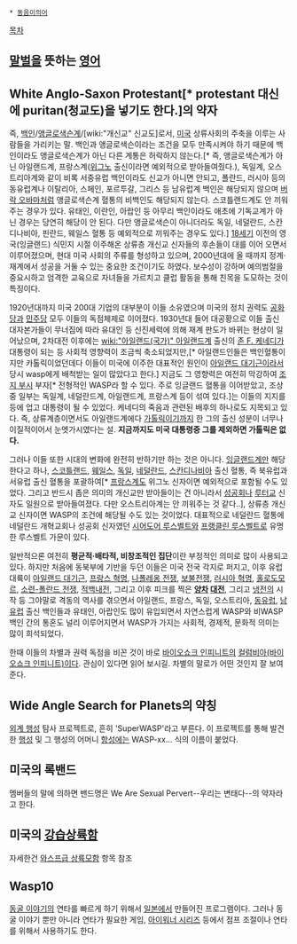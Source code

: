  * [[동음이의어]]
[[목차]]
== [[말벌]]을 뜻하는 [[영어]] ==
== '''W'''hite '''A'''nglo-'''S'''axon '''P'''rotestant[* protestant 대신에 puritan(청교도)을 넣기도 한다.]의 약자 ==
즉, [[백인]]/[[앵글로색슨]]계/[wiki:"개신교" 신교도]로서, [[미국]] 상류사회의 주축을 이루는 사람들을 가리키는 말. 백인과 앵글로색슨이라는 조건을 모두 만족시켜야 하기 때문에 백인이라도 앵글로색슨계가 아닌 다른 계통은 허락하지 않는다.[* 즉, 앵글로색슨계가 아닌 아일랜드계, 프랑스계([[위그노]] 출신이라면 예외적으로 받아들여줬다.), 독일계, 오스트리아계와 같이 비록 서중유럽 백인이라도 신교가 아니면 안되고, 폴란드, 러시아 등의 동유럽계나 이탈리아, 스페인, 포르투갈, 그리스 등 남유럽계 백인은 해당되지 않으며 [[버락 오바마]]처럼 앵글로색슨계 혈통의 비백인도 해당되지 않는다. 스코틀랜드계도 안 끼워주는 경우가 있다. 유태인, 이란인, 아랍인 등 아무리 백인이라도 애초에 기독교계가 아닌 경우는 당연히 해당이 안 된다. 다만 앵글로색슨이 아니더라도 독일, 네덜란드, 스칸디나비아, 핀란드, 웨일스 혈통 등 예외적으로 끼워주는 경우도 있다.] [[18세기]] 이전의 영국(잉글랜드) 식민지 시절 이주해온 상류층 개신교 신자들의 후손들이 대를 이어 오면서 이루어졌으며, 현대 미국 사회의 주류를 형성하고 있으며, 2000년대에 올 때까지 정계·재계에서 성공을 거둘 수 있는 중요한 조건이기도 하였다. 보수성이 강하며 예의범절을 중요시하고 엄격한 교육으로 자녀들을 가르치고 클럽 활동을 통해 친목을 도모하는 것이 특징이다. 

1920년대까지 미국 200대 기업의 대부분이 이들 소유였으며 미국의 정치 권력도 [[공화당]]과 [[민주당]] 모두 이들의 독점체제로 이어졌다. 1930년대 들어 대공황으로 이들 출신 대자본가들이 무너짐에 따라 유대인 등 신진세력에 의해 재계 판도가 바뀌는 현상이 일어났으며, 2차대전 이후에는 [[wiki:"아일랜드(국가)" 아일랜드]]계 출신의 [[존 F. 케네디]]가 대통령이 되는 등 사회적 영향력이 조금씩 축소되었지만,[* 아일랜드인들은 백인혈통이지만 카톨릭이었던데다 이들이 미국에 이주한 대표적인 원인이 [[아일랜드 대기근]]이라서 당시 wasp에게 배척받는 일이 많았다고 한다.] 지금도 그 영향력은 여전히 막강하여 [[조지 부시]] 부자[* 전형적인 WASP라 할 수 있다. 주로 잉글랜드 혈통을 이어받았고, 조상 중 일부는 독일계, 네덜란드계, 아일랜드계, 프랑스계 등이 섞여 있다.]는 이들의 지지를 등에 업고 대통령이 될 수 있었다. 케네디의 죽음과 관련된 배후의 하나로도 지목되고 있다. 즉, 상류계층이면서도 아일랜드계에다 [[가톨릭]]이기까지 한 그의 출신 성분이 너무나 이질적이어서 눈엣가시였다는 설. '''지금까지도 미국 대통령중 그를 제외하면 가톨릭은 없다.'''

그러나 이들 또한 시대의 변화에 완전히 반하기만 하는 것은 아니다. [[잉글랜드]]계만 해당한다고 하나, [[스코틀랜드]], [[웨일스]], [[독일]], [[네덜란드]], [[스칸디나비아]] 출신 혈통, 즉 북유럽과 서유럽 출신 혈통을 포괄하여[* [[프랑스]]계도 위그노 신자이면 예외적으로 포함될 수도 있었다. 그리고 반드시 좁은 의미의 개신교만 받아들이는 건 아니라서 [[성공회]]나 [[루터교회|루터교]] 신자도 일원으로 받아들여졌다. 다만 오스트리아계는 안 끼워주는 것 같다..], 상류층 개신교 신자이면 WASP의 조건에 해당될 수도 있는 것이었다. 대표적으로 네덜란드 혈통에 네덜란드 개혁교회나 성공회 신자였던 [[시어도어 루스벨트]]와 [[프랭클린 루스벨트]]로 유명한 루스벨트 가문이 있다. 

일반적으론 여전히 '''평균적·배타적, 비창조적인 집단'''이란 부정적인 의미로 많이 사용되고 있다. 하지만 처음에 동북부에 기반을 두던 이들은 미국 전국 각지로 퍼지고, 이후 유럽 대륙이 [[아일랜드 대기근]], [[프랑스 혁명]], [[나폴레옹 전쟁]], [[보불전쟁]], [[러시아 혁명]], [[홀로도모르]], [[소련-폴란드 전쟁]], [[적백내전]], 그리고 이후 피크를 찍은 '''[[제 1차 세계대전|양차]] [[제 2차 세계대전|대전]]''', 그리고 [[냉전]]의 시작 등 그야말로 격동의 역사를 겪으면서 아일랜드, 프랑스, 독일, 오스트리아, [[폴란드|동]][[러시아|유]][[우크라이나|럽]], [[이탈리아|남]][[스페인|유]][[그리스|럽]] 출신 백인들과 유태인, 아랍인도 많이 유입되면서 자연스럽게 WASP와 비WASP 백인 간의 통혼도 널리 이루어지면서 WASP가 가지는 사회적, 경제적, 문화적 의미는 많이 희석되었다.

한때 이들의 차별과 권력 독점을 비꼰 것이 바로 [[바이오쇼크 인피니트]]의 [[컬럼비아(바이오쇼크 인피니트)]]이다. 관심이 있다면 읽어 보시길. 차별의 말로가 어떤 것인지 잘 보여준다.
== Wide Angle Search for Planets의 약칭 ==
[[외계 행성]] 탐사 프로젝트로, 흔히 'SuperWASP'라고 부른다. 이 프로젝트를 통해 발견한 [[행성]] 및 그 행성의 어머니 [[항성]]에는 WASP-xx... 식의 이름이 붙었다. 

== 미국의 록밴드 ==
멤버들의 말에 의하면 밴드명은 We Are Sexual Pervert--우리는 변태다--의 약자라고 한다.

== 미국의 [[강습상륙함]] ==
자세한건 [[와스프급 상륙모함]] 항목 참조

== Wasp10 ==
[[동굴 이야기]]의 연타를 빠르게 하기 위해서 [[일본]]에서 만들어진 프로그램이다. 그러나 동굴 이야기 뿐만 아니라 연타가 필요한 게임, [[I Wanna Be The Guy|아이워너 시리즈]] 등에서 점프 조절이나 연타를 위해서 사용하기도 한다.
